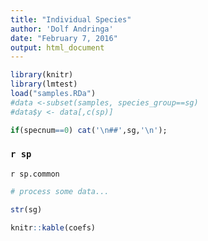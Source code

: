 ```yaml
---
title: "Individual Species"
author: 'Dolf Andringa'
date: "February 7, 2016"
output: html_document
---
```

```r
library(knitr)
library(lmtest)
load("samples.RDa")
#data <-subset(samples, species_group==sg)
#data$y <- data[,c(sp)]
```

```r
if(specnum==0) cat('\n##',sg,'\n');
```

### `r sp` {.tabset}
`r sp.common`

```r

# process some data...

str(sg)

knitr::kable(coefs)
```